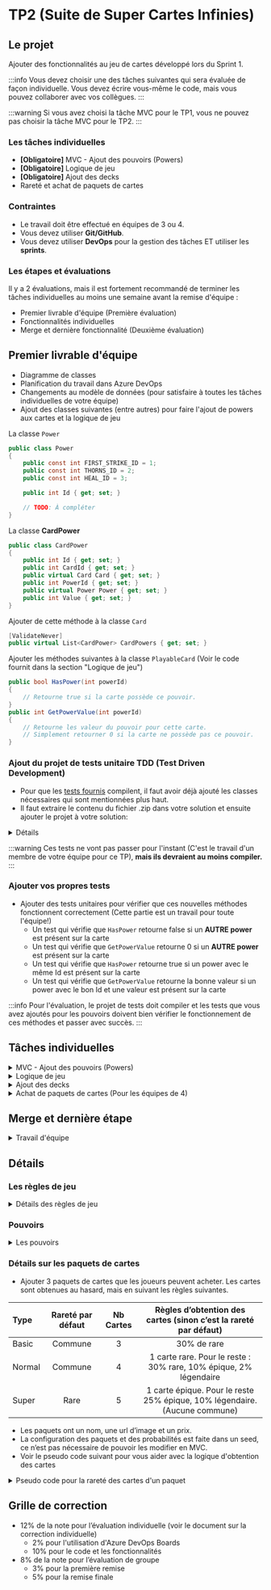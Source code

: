 
# TP2 (Suite de Super Cartes Infinies)

## Le projet

Ajouter des fonctionnalités au jeu de cartes développé lors du Sprint 1.

:::info
Vous devez choisir une des tâches suivantes qui sera évaluée de façon individuelle. Vous devez écrire vous-même le code, mais vous pouvez collaborer avec vos collègues.
:::

:::warning
Si vous avez choisi la tâche MVC pour le TP1, vous ne pouvez pas choisir la tâche MVC pour le TP2.
:::

### Les tâches individuelles

- **\[Obligatoire\]** MVC - Ajout des pouvoirs (Powers)
- **\[Obligatoire\]** Logique de jeu
- **\[Obligatoire\]** Ajout des decks
- Rareté et achat de paquets de cartes

### Contraintes

- Le travail doit être effectué en équipes de 3 ou 4.
- Vous devez utiliser **Git/GitHub**.
- Vous devez utiliser **DevOps** pour la gestion des tâches ET utiliser les **sprints**.

### Les étapes et évaluations

Il y a 2 évaluations, mais il est fortement recommandé de terminer les tâches individuelles au moins une semaine avant la remise d'équipe :

- Premier livrable d'équipe (Première évaluation)
- Fonctionnalités individuelles
- Merge et dernière fonctionnalité (Deuxième évaluation)

## Premier livrable d'équipe

- Diagramme de classes
- Planification du travail dans Azure DevOps
- Changements au modèle de données (pour satisfaire à toutes les tâches individuelles de votre équipe)
- Ajout des classes suivantes (entre autres) pour faire l'ajout de powers aux cartes et la logique de jeu

La classe `Power`

```csharp
public class Power
{
    public const int FIRST_STRIKE_ID = 1;
    public const int THORNS_ID = 2;
    public const int HEAL_ID = 3;

    public int Id { get; set; }

    // TODO: À compléter
}
```

La classe **CardPower**

```csharp
public class CardPower
{
    public int Id { get; set; }
    public int CardId { get; set; }
    public virtual Card Card { get; set; }
    public int PowerId { get; set; }
    public virtual Power Power { get; set; }
    public int Value { get; set; }
}
```

Ajouter de cette méthode à la classe `Card`

```csharp
[ValidateNever]
public virtual List<CardPower> CardPowers { get; set; }
```

Ajouter les méthodes suivantes à la classe `PlayableCard` (Voir le code fournit dans la section "Logique de jeu")

```csharp
public bool HasPower(int powerId)
{
    // Retourne true si la carte possède ce pouvoir.
}
public int GetPowerValue(int powerId)
{
    // Retourne les valeur du pouvoir pour cette carte.
    // Simplement retourner 0 si la carte ne possède pas ce pouvoir.
}
```

### Ajout du projet de tests unitaire TDD (Test Driven Development)

- Pour que les [tests fournis](https://cegepedouardmontpetit.sharepoint.com/:u:/s/CMT420InformatiqueComitesCours-5W5/ETZ9RkBd_XxLulRU65bykOgBoy1J2h18KbqpFUgoup1J2w?e=IKFuWa) compilent, il faut avoir déjà ajouté les classes nécessaires qui sont mentionnées plus haut.
- Il faut extraire le contenu du fichier .zip dans votre solution et ensuite ajouter le projet à votre solution:

<details>
    <summary>Détails</summary>

    ![alt text](image-3.png)

</details>

:::warning
Ces tests ne vont pas passer pour l'instant (C'est le travail d'un membre de votre équipe pour ce TP), **mais ils devraient au moins compiler.**
:::

### Ajouter vos propres tests

- Ajouter des tests unitaires pour vérifier que ces nouvelles méthodes fonctionnent correctement (Cette partie est un travail pour toute l'équipe!)
  - Un test qui vérifie que `HasPower` retourne false si un **AUTRE power** est présent sur la carte
  - Un test qui vérifie que `GetPowerValue` retourne 0 si un **AUTRE power** est présent sur la carte
  - Un test qui vérifie que `HasPower` retourne true si un power avec le même Id est présent sur la carte
  - Un test qui vérifie que `GetPowerValue` retourne la bonne valeur si un power avec le bon Id et une valeur est présent sur la carte

:::info
Pour l'évaluation, le projet de tests doit compiler et les tests que vous avez ajoutés pour les pouvoirs doivent bien vérifier le fonctionnement de ces méthodes et passer avec succès.
:::

## Tâches individuelles

<details>
    <summary>MVC - Ajout des pouvoirs (Powers)</summary>

**Partie .Net:** - Les cartes peuvent avoir un certains nombres de pouvoirs. - Un pouvoir a un nom, une description et un icône. - Quand une carte possède un pouvoir, il peut y avoir une valeur entière en plus de la relation (Voir les pouvoirs dans les [règles de jeu](#les-règles-de-jeu)) - Utiliser les Ids de pouvoirs de la classe Power dans votre seed (Comme **HEAL_ID**) - Pouvoir associer les pouvoirs aux cartes dans le menu **Edit** (MVC) - Voir la liste des pouvoirs d'une carte et pouvoir les retirer un à un - Pouvoir ajouter un nouveau pouvoir avec une valeur entière - Afficher les pouvoirs (nom et valeur) des cartes dans l'index de cartes dans une nouvelle colonne - Ajouter les pouvoirs dans le seed. Chaque pouvoir doit être sur au moins une des cartes que le joueur possède par défaut.

**Partie Angular:** - Voir les pouvoirs avec leur valeur sur les cartes sur le client, dans tous les endroits (Mes cartes, magasin, pendant une partie, etc) - Animer les pouvoirs en cliquant sur une carte dans Mes Cartes (Afficher l'icône du pouvoir sur la carte pendant 2 secondes) - Afficher les pouvoirs un après l'autre si il y en a plusieurs - Note: On fait ça pour tester les animations et être prêt à les afficher pendant un match

</details>

<details>
    <summary>Logique de jeu</summary>
    - Faire passer les tests de TDD (Voir les [règles de jeu](#les-règles-de-jeu))

L'event **PlayCardEvent**

```csharp
public class PlayCardEvent : MatchEvent
{
    // TODO: Ajouter tout ce qui manque
    public PlayCardEvent(MatchPlayerData currentPlayerData, int playableCardId)
    {
    }
}
```

    - IMPORTANT: Il faut ajouter un pouvoir de votre choix. Si vous n'êtes pas certain ou si vous manquez d'inspiration, demandez à votre enseignant!
    - Il faut écrire des tests pour **le pouvoir au choix** et ils doivent également passer avec succès
    - IMPORTANT: En écrivant la logique de jeu, il faut utiliser des MatchEvents. Ces MatchsEvents vont être utilisés pour rejouer les changements sur le client.
    - Il faut donc au moint un MatchEvent pour **chaque pouvoir**, mais également un lorsqu'une carte **attaque, reçoit des dégâts ou meurt**.
    - Conseil: Ajoutez également un **CardActivationEvent**, ce sera un bon endroit pour gérer le combat et vérifier les pouvoirs d'une carte et les déclencher
    - Conseil: Utilisez les méthodes **HasPower** et **GetPowerValue** que vous avez ajouté à PlayableCard pour écrire la logique de jeu.

    - Le diagramme suivant donne une façon de faire pour gérer les events lors d'un combat. Le CardActivationEvent est un bon event pour inclure la logique de plusieurs pouvoirs, comme Heal. - Dans le diagramme, on peut voir que les CardDamageEvent des attaques sont directement sous l'event CardActivationEvent. Si vous préférez ajouter un AttackEvent qui s'occupe de gérer les dégâts d'attaque que se font les deux cartes, c'est une bonne idée.

    <Tabs queryString="cas-courant">
        <TabItem value="cas-simple" label="Cas simple" default>
            ```mermaid
            ---
            config:
                class:
                    hideEmptyMembersBox: true
            ---
            classDiagram
                class PlayerEndTurnEvent["PlayerEndTurnEvent"]:::dotted {
                    PlayerId: 2
                }
                class CombatEvent["CombatEvent"]
                class CardActivationEvent1["CardActivationEvent"]:::dotted {
                    PlayerId: 2
                    PlayableCardId: 44
                }
                class CardActivationEvent2["CardActivationEvent"] {
                    PlayerId: 2
                    PlayableCardId: 42
                }
                class CardDamageEvent1["CardDamageEvent"] {
                    PlayerId: 1
                    PlayableCardId: 33
                    Damage: 2
                }
                class CardDamageEvent2["CardDamageEvent"]:::dotted {
                    PlayerId: 2
                    PlayableCardId: 44
                    Damage: 5
                }
                class PlayerDamageEvent["PlayerDamageEvent"]:::dotted {
                    PlayerId: 1
                    Damage: 2
                }
                class CardDeathEvent1["CardDeathEvent"] {
                    PlayerId: 2
                    PlayableCardId: 44
                }
                class PlayerDeathEvent["PlayerDeathEvent"]:::dotted {
                    WinningPlayerId: 2
                    LosingPlayerId: 1
                }
                class PlayerStartTurnEvent["PlayerStartTurnEvent"] {
                    PlayerId: 1
                }
                class GainManaEvent["GainManaEvent"] {
                    PlayerId: 1
                    Mana: 3
                }
                class PlayerDrawCard["PlayerDrawCard"] {
                    PlayerId: 1
                    PlayableCardId:38
                }
                PlayerEndTurnEvent -- CombatEvent
                CombatEvent -- CardActivationEvent1
                CardActivationEvent1 -- CardDamageEvent1
                CardActivationEvent1 -- CardDamageEvent2
                CombatEvent -- CardActivationEvent2
                CardDamageEvent2 -- CardDeathEvent1
                CardActivationEvent2 -- PlayerDamageEvent
                PlayerDamageEvent -- PlayerDeathEvent
                PlayerEndTurnEvent -- PlayerStartTurnEvent
                PlayerStartTurnEvent -- GainManaEvent
                PlayerStartTurnEvent -- PlayerDrawCard
                click PlayerEndTurnEvent call eval('') "La carte 42 a été mise en jeu.</br>C'est la 2ième carte pour le joueur 2 qui avait déjà mis la carte 44 en jeu.</br>La carte 33 est déjà en jeu pour l'adversaire."
                click CardActivationEvent1 call eval('') "La carte 44 était en jeu et attaque la carte 33,</br>mais n'arrive pas à la vaincre."
                click CardDamageEvent2 call eval('') "La carte 33 se défend</br>et tue la carte 44."
                click PlayerDamageEvent call eval('') "La carte 42 attaque directement le joueur 1</br>car il n'a pas de 2ième carte en jeu."
                click PlayerDeathEvent call eval('') "Le joueur 1 n'avait plus qu'un point de vie</br>et perd la partie!"
                classDef dotted stroke:#333,stroke-width:4px;
            ```
    </TabItem>
    <TabItem value="cas-complexe" label="Cas complexe">
            ```mermaid
            ---
            config:
                class:
                    hideEmptyMembersBox: true
            ---
            classDiagram
                class PlayerEndTurnEvent["PlayerEndTurnEvent"]:::dotted {
                    PlayerId: 2
                }
                class CombatEvent["CombatEvent"]
                class CardActivationEvent1["CardActivationEvent"]:::dotted {
                    PlayerId: 2
                    PlayableCardId: 44
                }
                class CardActivationEvent2["CardActivationEvent"] {
                    PlayerId: 2
                    PlayableCardId: 42
                }
                class HealEvent["HealEvent"]:::dotted {
                    PlayerId: 2
                    PlayableCardId: 44
                    Value: 3
                }
                class ThornsEvent["ThornsEvent"] {
                    PlayerId: 1
                    PlayableCardId: 33
                    Value: 2
                }
                class AttackEvent1["AttackEvent"]:::dotted {
                    PlayerId: 2
                    PlayableCardId: 44
                }
                class AttackEvent2["AttackEvent"] {
                    PlayerId: 2
                    PlayableCardId: 42
                }
                class CardHealEvent1["CardHealEvent"]:::dotted {
                    PlayerId: 2
                    PlayableCardId: 44
                    Value: 2
                }
                class CardHealEvent2["CardHealEvent"]:::dotted {
                    PlayerId: 2
                    PlayableCardId: 42
                    Value: 1
                }
                class CardDamageEvent1["CardDamageEvent"] {
                    PlayerId: 2
                    PlayableCardId: 44
                    Damage: 2
                }
                class CardDamageEvent2["CardDamageEvent"] {
                    PlayerId: 1
                    PlayableCardId: 33
                    Damage: 2
                }
                class FirstStrikeEvent["FirstStrikeEvent"]:::dotted {
                    PlayerId: 2
                    PlayableCardId: 44
                }
                class PlayerDamageEvent["PlayerDamageEvent"]:::dotted {
                    PlayerId: 1
                    Damage: 2
                }
                class CardDeathEvent["CardDeathEvent"] {
                    PlayerId: 1
                    PlayableCardId: 33
                }
                class PlayerDeathEvent["PlayerDeathEvent"]:::dotted {
                    WinningPlayerId: 2
                    LosingPlayerId: 1
                }
                class PlayerStartTurnEvent["PlayerStartTurnEvent"]:::dotted {
                    PlayerId: 1
                }
                class GainManaEvent["GainManaEvent"] {
                    PlayerId: 1
                    Mana: 3
                }
                class PlayerDrawCard["PlayerDrawCard"] {
                    PlayerId: 1
                    PlayableCardId:38
                }
                PlayerEndTurnEvent -- CombatEvent
                CombatEvent -- CardActivationEvent1
                CardActivationEvent1 -- HealEvent
                CardActivationEvent1 -- ThornsEvent
                CardActivationEvent1 -- AttackEvent1
                HealEvent -- CardHealEvent1
                HealEvent -- CardHealEvent2
                ThornsEvent -- CardDamageEvent1
                AttackEvent1 -- CardDamageEvent2
                CardDamageEvent2 -- CardDeathEvent
                AttackEvent1 -- FirstStrikeEvent
                CombatEvent -- CardActivationEvent2
                CardActivationEvent2 -- AttackEvent2
                AttackEvent2 -- PlayerDamageEvent
                PlayerDamageEvent -- PlayerDeathEvent
                PlayerEndTurnEvent -- PlayerStartTurnEvent
                PlayerStartTurnEvent -- GainManaEvent
                PlayerStartTurnEvent -- PlayerDrawCard
                click PlayerEndTurnEvent call eval('') "La carte 42 a été mise en jeu.</br>C'est la 2ième carte pour le joueur 2 qui avait déjà mis la carte 44 en jeu.</br>La carte 33 est déjà en jeu pour l'adversaire."
                click CardActivationEvent1 call eval('') "La carte 42 a le pouvoir Heal 3 et le pouvoir First Strike.</br>Son adversaire a la carte 33 qui a le pouvoir Thorns 2."
                click HealEvent call eval('') "Guérit jusqu'à 3 de Health sur toutes les cartes du joueur."
                click CardHealEvent1 call eval('') "Il manquait seulement 2 de Health sur cette carte."
                click CardHealEvent2 call eval('') "Il manquait seulement 1 de Health sur cette carte."
                click AttackEvent1 call eval('') "C'est conseillé de créer un AttackEvent pour garder CardActivationEvent le plus simple que possible."
                click FirstStrikeEvent call eval('') "Comme la carte 33 a été tuée par la carte 42 qui a First Strike, on génère cet event pour que le client puisse afficher l'icône et la carte 44 ne reçoit pas de dégâts."
                click PlayerDamageEvent call eval('') "La carte 42 attaque directement le joueur 1 car il n'a pas de 2ième carte en jeu."
                click PlayerDeathEvent call eval('') "Le joueur 1 n'avait plus que 1 point de vie et perd la partie."
                click PlayerStartTurnEvent call eval('') "Pour garder le code simple, on ne va pas vérifier si la partie est terminée avant de faire chaque événement pour l'instant."
                classDef dotted stroke:#333,stroke-width:4px;
            ```
        </TabItem>
    </Tabs>

</details>

<details>
    <summary>Ajout des decks</summary>
    - Un deck a un nom en plus de contenir des cartes (les cartes qu'un joueur possède)
    - Lors du register, un deck qui se nomme "Depart" est créé automatiquement avec toutes les cartes du joueur. (C'est le deck courant du joueur)
    - Une même carte peut faire partie de plusieurs decks. (Les decks sont indépendants les uns des autres)
    - Si j'ai une copie (1 entrée OwnedCard) pour une carte, je peux la mettre au maximum une fois dans un deck. Si j'en ai N, je peux en ajouter N.
        - Donc quand j'ajoute une carte à un deck, je dois proposer à l'usager **SES** cartes qui ne sont **PAS** déjà dans **CE** deck.
    - Configuration MVC:
        - Nombre max de decks
        - Nombre max de cartes dans un deck
    - Client:
        - Afficher la liste des decks d'un joueur dans une section "Mes Decks"
        - Pouvoir créer un nouveau deck avec un nom au choix (en respectant la limite de decks de la configuration)
        - Pouvoir effacer un deck, si ce n'est pas le deck courant (On n'efface jamais de owned cards ou cards!)
        - Pouvoir ajouter et retirer une carte à un deck existant (en respectant la limite de carte de la configuration)
            - Assurez-vous de trier les cartes du joueur pour faciliter la sélection
        - Pouvoir rendre un deck courant
        - Doit etre impossible d'effacer le deck courant (vérification serveur)
    - Le code serveur doit être mis dans un service que vous devez créer.
    - Ajouter des tests unitaires pour le nouveaux service. Avec au minimum les tests suivants:
        - Tester la création d'un Deck
        - Tester la suppression d'un Deck
        - Tester l'**impossibilité** d'effacer un Deck qui n'est PAS au Player
        - Tester l'ajout d'une carte à un Deck (et l'impossibilité si la carte ET le Deck ne sont pas au Player)
        - Tester le retrait d'une carte d'un Deck (et l'impossibilité si le Deck n'est pas au Player)
    - Seul les cartes du Deck courant sont disponibles lors d’une partie. (Ce sont les cartes qui vont remplir le CardsPile du match pour ce joueur)
        - Changer le démarrage d'un Match pour utiliser les cartes du deck courrant

</details>

<details>
    <summary>Achat de paquets de cartes (Pour les équipes de 4)</summary>

    **Résumé:** Les joueurs peuvent acheter des paquets de cartes (Pack) avec une monnaie virtuelle dans le jeu.
    - Ajouter une rareté aux cartes. Il doit y avoir 4 niveaux: (Utilisez un enum)
        - Commune (Gris)
        - Rare (Vert)
        - Épique (Mauve)
        - Légendaire (Orange)
    - Ajouter la possibilité de voir et changer la rareté d’une carte en MVC.
    - Modifier le seed des cartes avec au moins 2 cartes pour chaque rareté.
    - Sur le client, il faut afficher un code de couleur sur les cartes pour pouvoir voir leur rareté. Une option simple c’est de modifier la couleur de fond du titre.
    - Tâche MVC de configuration de la monnaie virtuelle:
        - Reçue à la création du compte
        - Reçue après une victoire
        - Reçue après une défaite (plus petit montant)
    - Sur le serveur
        - Modifier l'event EndMatchEvent pour qu'il modifie la quantité de monnaie des deux joueurs (le gagnant et le perdant)
        - EndMatchEvent devrait également avoir 2 nouvelles propriétés (MoneyReceivedByWinner et MoneyReceivedByLoser ) pour que le client sache combien d'arent son joueur a reçu
    - Sur le client
        - Afficher la monnaie virtuelle du joueur dans la barre de menu au haut de l'écran.
        - Modifier applyEvent dans MatchService pour traiter la nouvelle information à propos de l'argent reçu par EndMatchEvent. (N'oubliez pas que currentPlayerId vous permet de savoir si le joueur est le gagnant ou le perdant)
        - Afficher la monnaie gagné dans le menu de victoire/défaite.
        - Afficher les différents paquets que le joueur peut acheter.
        - Afficher l'ouverture de paquet sur le client avec un dialogue (qui affiche les cartes reçues)
    - Voir la [section sur les paquets de cartes](#détails-sur-les-paquets-de-cartes)
    - Le code serveur doit être mis dans un service que vous devez créer.
    - Ajouter des tests unitaires pour le nouveau service. Avec au minimum les tests suivants:
        - Vérifier que lorsque j'achète un paquet, je reçois le bon nombre de cartes et dépense la bonne quantité d'argent
        - Vérifier que je ne peux pas acheter un paquet si je n'ai pas assez d'argent
        - Vérifier que les cartes obtenus par le deck **le plus cher** ne sont **PAS communes** et qu'**au moins une carte** est épique.
        :::warning
        C'est assez complexe de tester la rareté des cartes, car il y a un élément aléatoire. On va voir dans une séance future l'utilisation de Mocks pour ce genre de cas. Pour l'instant, ce n'est pas nécessaire de tester la rareté des cartes obtenus aléatoirement.
        :::

</details>

## Merge et dernière étape

<details>
    <summary>Travail d'équipe</summary>

- Compléter les tâches individuelles au moins une semaine avant la remise
- Faire les merge vers votre branche commune

  :::warning
  N'oubliez pas de commencer par faire un merge de la branche commune vers votre branche individuelle pour régler les conflits!
  :::

- Il faut ajouter une méthode PlayCard dans MatchService, qui va générer un PlayCardEvent.
- Il faut ajouter une action PlayCard sur le Hub. Cette méthode va appeler PlayCard du MatchService et faire un ApplyEvents, comme les autres actions du Hub.
- Ajoutez la gestion des évènements sur le client dans MatchService.
  - Il faut déplacer les cartes vers le BattleField lorsqu'elles sont jouées
  - Les déplacer vers le Graveyard lorsqu'elles meurent
  - Faire bouger une carte lorsqu'elle est activée (faire un mouvement qui montre qu'elle est activée)
  - Afficher l'icône des pouvoirs sur la carte lorsqu'ils sont activés (pour environ 1 seconde)
  - Mettre à jour le health des cartes lorsqu'il change
  - Mettre à jour le health des joueurs lorsqu'il change
- Ajouter votre pouvoir au choix au seed et l'ajouter sur au moins une carte que le joueur possède par défaut
- Vous allez probablement avoir un problème avec l'ordre de vos cartes sur le BattleField. Voici de l'aide pour vous aider à le comprendre et le régler: [Ordre des éléments d'une liste avec EF](/info/DataOrder)

</details>

## Détails

### Les règles de jeu

<details>
    <summary>Détails des règles de jeu</summary>

- Mélanger les cartes dans le CardsPile avant de démarrer une partie pour ne pas toujours commencer avec les mêmes cartes.
- On peut jouer plusieurs cartes par tour, selon leur coût en « Mana ».
  - Chaque carte à un coût en Mana différent.
  - Pendant son tour, un joueur peut jouer une carte si il a assez de mana. On réduit ensuite son mana du coût de la carte.
  - Lorsque le Mana n’est pas utilisé, il est conservé pour le tour d’après.
  - Lorsqu'un joueur clique sur terminer, les cartes qui sont déjà en jeu doivent être "activé" une après l'autre pour faire un combat.
- Lorsqu'une carte est joué, elle se place à la droite des cartes déjà en jeu.
- Chaque carte a donc son "index", celle qui est le plus à gauche à l'index 0, la 2e l'index 1, etc.
- Lorsqu'une carte est activé et qu'il y a une carte devant elle (l'adversaire a une carte avec le même index), les deux cartes se donnent des dégâts.
  - Chaque carte perd du health égal à l'attaque de la carte en face d'elle
- Lorsqu'une carte est activé et qu'il n'y a pas de carte devant elle, elle blesse l'adversaire. Le Player adverse perd du health de la valeur de l'attaque.
- Les pouvoirs des cartes affectent les combats
- Lorsque les cartes sont activées, il faut commencer par la dernière qui a été joué et terminer avec celle qui est en jeu depuis le plus longtemps. On active donc les cartes de droite à gauche. Ce qui veut également dire que l'on commence par la carte avec l'index le plus élevé et que l'on termine avec l'index 0.

  :::warning
  Pour l'activation des cartes, c'est plus facile d'utiliser une boucle **for**. Comme c'est possible qu'une carte meurt, la liste de cartes du BattleField risque d'être modifié et on ne peut pas modifier la liste pendant une itération avec un **foreach**.
  :::

</details>

### Pouvoirs

<details>
    <summary>Les pouvoirs</summary>

- Il y a 3 pouvoirs (Power) que vous devez ajouter et vous devez en **ajouter 1 autre à votre choix**.

  - **First Strike** permet à une carte d’attaquer en « premier » et de ne pas recevoir de dégât **si elle tue la carte** de l’adversaire. (Fonctionne uniquement à l’attaque, pas à la défense)
  - **Thorns X** lorsqu’une carte défend, elle inflige X de dégâts AVANT de recevoir des dégâts. Si l’attaquant est tué par ces dégâts, l’attaque s’arrête et le défenseur ne reçoit pas de dégâts.
  - **Heal X** soigne les cartes alliées de X incluant elle-même AVANT d’attaquer (mais les cartes ne peuvent pas avoir plus de health qu’au départ.)

  :::warning
  Pour l’instant, les pouvoirs proposés ne nécessitent pas de garder un « état » et c’est conseillé de **choisir un pouvoir sans état pour le TP2**. Un exemple de pouvoir avec état, c’est « Stun » qui ajoute l'état « Stunned » à une carte. Nous allons ajouter des pouvoir avec état au TP3.
  :::

  :::tip
  FirstStrikeEvent peut très bien être un évènement qui sert uniquement à afficher sur le client que le pouvoir a eu un effet pendant l'exécution de la logique du combat. (Pour que le joueur puisse comprendre pourquoi l'attaquant n'a pas reçu de dégât). C'est tout à fait correct si il ne contient aucun sous évènement. - Thorns doit contenir un sous event CardDamageEvent - Heal doit contenir un sous event HealCardEvent
  :::

</details>

### Détails sur les paquets de cartes

- Ajouter 3 paquets de cartes que les joueurs peuvent acheter. Les cartes sont obtenues au hasard, mais en suivant les règles suivantes.

| Type   | Rareté par défaut | Nb Cartes |      Règles d’obtention des cartes (sinon c’est la rareté par défaut)      |
| :----- | :---------------: | :-------: | :------------------------------------------------------------------------: |
| Basic  |      Commune      |     3     |                                30% de rare                                 |
| Normal |      Commune      |     4     |     1 carte rare. Pour le reste : 30% rare, 10% épique, 2% légendaire      |
| Super  |       Rare        |     5     | 1 carte épique. Pour le reste 25% épique, 10% légendaire. (Aucune commune) |

- Les paquets ont un nom, une url d’image et un prix.
- La configuration des paquets et des probabilités est faite dans un seed, ce n’est pas nécessaire de pouvoir les modifier en MVC.
- Voir le pseudo code suivant pour vous aider avec la logique d'obtention des cartes

<details>
<summary>Pseudo code pour la rareté des cartes d'un paquet</summary>

```

// Une Probability possède : une value décimale (entre 0 et 1), une "rarity" et un "baseQty"

// Faire une liste de rareté de carte à obtenir
List<Rarity> GenerateRarities(int nbCards, int defaultRarity, List<Probability> probabilities)
    rarities = new List<Rarity>

    // Ajouter la quantité de base pour chaque probability à la liste
    foreach(probability of probabilities)
        for probability.baseQty
            add probability.rarity to rarities

    // Continuer de remplir la liste jusqu'à atteindre la quantité voulue
    while(rarities.Count < nbCards)
        rarity = GetRandomRarity(probabilites)

        if(rarity == null)
            add defaultRarity to rarities
        else
            add rarity to rarities

    return rarities

// Cette méthode permet d'obtenir une rareté au hasard
Rarity? GetRandomRarity(List<Probability> probabilities)
    X = Random Number Between 0 and 1

    for each rarity of probabilities:
        if probability.value < X:
            return probability.rarity
        else:
            X -= probability.value

    return null

```

Une fois que l’on a une liste de rareté, on peut prendre une carte au hasard avec chacune des raretés pour faire notre paquet. Les doublons sont permis.

</details>

## Grille de correction

- 12% de la note pour l’évaluation individuelle (voir le document sur la correction individuelle)
  - 2% pour l'utilisation d'Azure DevOps Boards
  - 10% pour le code et les fonctionnalités
- 8% de la note pour l’évaluation de groupe
  - 3% pour la première remise
  - 5% pour la remise finale
